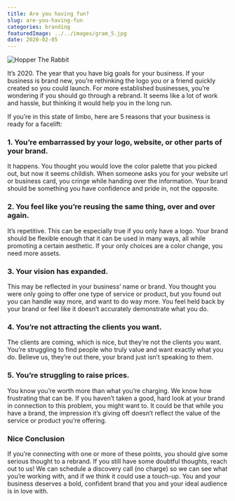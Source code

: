 ```yaml
---
title: Are you having fun?
slug: are-you-having-fun
categories: branding
featuredImage: ../../images/gram_5.jpg
date: 2020-02-05
---
```


![Hopper The Rabbit](../../images/gram_3.jpg)

It’s 2020. The year that you have big goals for your business. If your business is brand new, you’re rethinking the logo you or a friend quickly created so you could launch. For more established businesses, you’re wondering if you should go through a rebrand. It seems like a lot of work and hassle, but thinking it would help you in the long run. 

If you’re in this state of limbo, here are 5 reasons that your business is ready for a facelift: 

### 1. You’re embarrassed by your logo, website, or other parts of your brand.

It happens. You thought you would love the color palette that you picked out, but now it seems childish. When someone asks you for your website url or business card, you cringe while handing over the information. Your brand should be something you have confidence and pride in, not the opposite. 

### 2. You feel like you’re reusing the same thing, over and over again.

It’s repetitive. This can be especially true if you only have a logo. Your brand should be flexible enough that it can be used in many ways, all while promoting a certain aesthetic. If your only choices are a color change, you need more assets. 

### 3. Your vision has expanded. 

This may be reflected in your business’ name or brand. You thought you were only 
going to offer one type of service or product, but you found out you can handle way 
more, and want to do way more. You feel held back by your brand or feel like it doesn’t 
accurately demonstrate what you do. 

### 4. You’re not attracting the clients you want.
    
The clients are coming, which is nice, but they’re not the clients you want. You’re 
struggling to find people who truly value and want exactly what you do. Believe us, they’re out there, your brand just isn’t speaking to them.  

### 5. You’re struggling to raise prices.

You know you’re worth more than what you’re charging. We know how frustrating that 
can be. If you haven’t taken a good, hard look at your brand in connection to this 
problem, you might want to. It could be that while you have a brand, the impression it’s 
giving off doesn’t reflect the value of the service or product you’re offering. 

### Nice Conclusion

If you’re connecting with one or more of these points, you should give some serious thought to a rebrand. If you still have some doubtful thoughts, reach out to us! We can schedule a discovery call (no charge) so we can see what you’re working with, and if we think it could use a touch-up. You and your business deserves a bold, confident brand that you and your ideal audience is in love with. 
